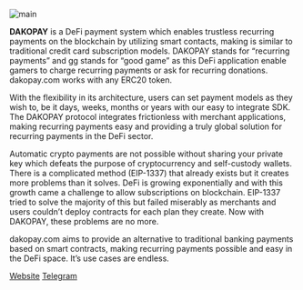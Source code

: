 
<Bleed>![main](https://docs.dakopay.com/main.jpg)</Bleed>

**DAKOPAY** is a DeFi payment system which enables trustless recurring payments on the blockchain by utilizing smart contacts, making is similar to traditional credit card subscription models. DAKOPAY stands for “recurring payments” and gg stands for “good game” as this DeFi application enable gamers to charge recurring payments or ask for recurring donations. dakopay.com works with any ERC20 token.

With the flexibility in its architecture, users can set payment models as they wish to, be it days, weeks, months or years with our easy to integrate SDK. The DAKOPAY protocol integrates frictionless with merchant applications, making recurring payments easy and providing a truly global solution for recurring payments in the DeFi sector.

Automatic crypto payments are not possible without sharing your private key which defeats the purpose of cryptocurrency and self-custody wallets. There is a complicated method (EIP-1337) that already exists but it creates more problems than it solves. DeFi is growing exponentially and with this growth came a challenge to allow subscriptions on blockchain. EIP-1337 tried to solve the majority of this but failed miserably as merchants and users couldn’t deploy contracts for each plan they create. Now with DAKOPAY, these problems are no more.

dakopay.com aims to provide an alternative to traditional banking payments based on smart contracts, making recurring payments possible and easy in the DeFi space. It’s use cases are endless.

[Website](https://dakopay.com)
[Telegram](https://t.me/dakopay)
